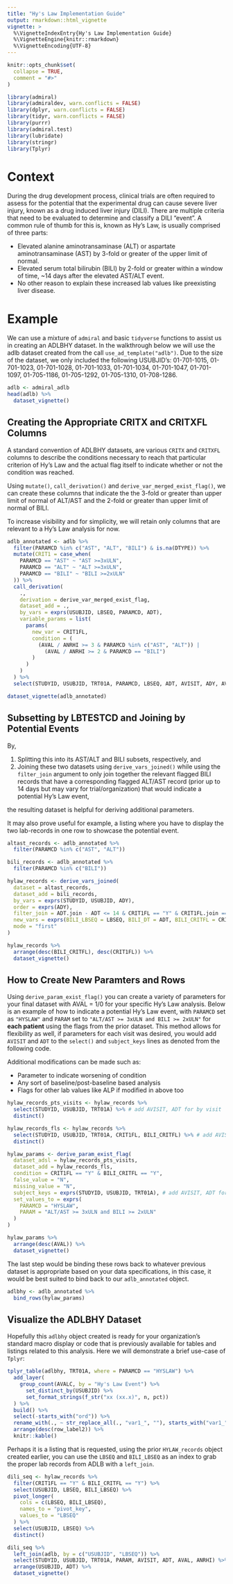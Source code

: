 ```yaml
---
title: "Hy's Law Implementation Guide"
output: rmarkdown::html_vignette
vignette: >
  %\VignetteIndexEntry{Hy's Law Implementation Guide}
  %\VignetteEngine{knitr::rmarkdown}
  %\VignetteEncoding{UTF-8}
---
```


```r
knitr::opts_chunk$set(
  collapse = TRUE,
  comment = "#>"
)

library(admiral)
library(admiraldev, warn.conflicts = FALSE)
library(dplyr, warn.conflicts = FALSE)
library(tidyr, warn.conflicts = FALSE)
library(purrr)
library(admiral.test)
library(lubridate)
library(stringr)
library(Tplyr)
```

# Context

During the drug development process, clinical trials are often required to assess for the potential that the experimental drug can cause severe liver injury, known as a drug induced liver injury (DILI). There are multiple criteria that need to be evaluated to determine and classify a DILI "event". A common rule of thumb for this is, known as Hy's Law, is usually comprised of three parts:

- Elevated alanine aminotransaminase (ALT) or aspartate aminotransaminase (AST) by 3-fold or greater of the upper limit of normal.
- Elevated serum total bilirubin (BILI) by 2-fold or greater within a window of time, ~14 days after the elevated AST/ALT event.
- No other reason to explain these increased lab values like preexisting liver disease.


# Example

We can use a mixture of `admiral` and basic `tidyverse` functions to assist us in creating an ADLBHY dataset. In the walkthrough below we will use the adlb dataset created from the call `use_ad_template("adlb")`. Due to the size of the dataset, we only included the following USUBJID's: 01-701-1015, 01-701-1023, 01-701-1028, 01-701-1033, 01-701-1034, 01-701-1047, 01-701-1097, 01-705-1186, 01-705-1292, 01-705-1310, 01-708-1286. 

```r
adlb <- admiral_adlb
head(adlb) %>%
  dataset_vignette()
```

## Creating the Appropriate CRITX and CRITXFL Columns

A standard convention of ADLBHY datasets, are various `CRITX` and `CRITXFL` columns to describe the conditions necessary to reach that particular criterion of Hy's Law and the actual flag itself to indicate whether or not the condition was reached.

Using `mutate()`, `call_derivation()` and `derive_var_merged_exist_flag()`, we can create these columns that indicate the the 3-fold or greater than upper limit of normal of ALT/AST and the 2-fold or greater than upper limit of normal of BILI.

To increase visibility and for simplicity, we will retain only columns that are relevant to a Hy's Law analysis for now. 

```r
adlb_annotated <- adlb %>%
  filter(PARAMCD %in% c("AST", "ALT", "BILI") & is.na(DTYPE)) %>%
  mutate(CRIT1 = case_when(
    PARAMCD == "AST" ~ "AST >=3xULN",
    PARAMCD == "ALT" ~ "ALT >=3xULN",
    PARAMCD == "BILI" ~ "BILI >=2xULN"
  )) %>%
  call_derivation(
    .,
    derivation = derive_var_merged_exist_flag,
    dataset_add = .,
    by_vars = exprs(USUBJID, LBSEQ, PARAMCD, ADT),
    variable_params = list(
      params(
        new_var = CRIT1FL,
        condition = (
          (AVAL / ANRHI >= 3 & PARAMCD %in% c("AST", "ALT")) |
            (AVAL / ANRHI >= 2 & PARAMCD == "BILI")
        )
      )
    )
  ) %>%
  select(STUDYID, USUBJID, TRT01A, PARAMCD, LBSEQ, ADT, AVISIT, ADY, AVAL, ANRHI, CRIT1, CRIT1FL)

dataset_vignette(adlb_annotated)
```
## Subsetting by LBTESTCD and Joining by Potential Events

By,

  1) Splitting this into its AST/ALT and BILI subsets, respectively, and 
  2) Joining these two datasets using `derive_vars_joined()` while using the `filter_join` argument to only join together the relevant flagged BILI records that have a corresponding flagged ALT/AST record (prior up to 14 days but may vary for trial/organization) that would indicate a potential Hy's Law event, 

the resulting dataset is helpful for deriving additional parameters.

It may also prove useful for example, a listing where you have to display the two lab-records in one row to showcase the potential event. 

```r
altast_records <- adlb_annotated %>%
  filter(PARAMCD %in% c("AST", "ALT"))

bili_records <- adlb_annotated %>%
  filter(PARAMCD %in% c("BILI"))

hylaw_records <- derive_vars_joined(
  dataset = altast_records,
  dataset_add = bili_records,
  by_vars = exprs(STUDYID, USUBJID, ADY),
  order = exprs(ADY),
  filter_join = ADT.join - ADT <= 14 & CRIT1FL == "Y" & CRIT1FL.join == "Y",
  new_vars = exprs(BILI_LBSEQ = LBSEQ, BILI_DT = ADT, BILI_CRITFL = CRIT1FL),
  mode = "first"
)

hylaw_records %>%
  arrange(desc(BILI_CRITFL), desc(CRIT1FL)) %>%
  dataset_vignette()
```
## How to Create New Paramters and Rows

Using `derive_param_exist_flag()` you can create a variety of parameters for your final dataset with AVAL = 1/0 for your specific Hy's Law analysis. Below is an example of how to indicate a potential Hy's Law event, with `PARAMCD` set as `"HYSLAW"` and `PARAM` set to `"ALT/AST >= 3xULN and BILI >= 2xULN"` for **each patient** using the flags from the prior dataset. This method allows for flexibility as well, if parameters for each visit was desired, you would add `AVISIT` and `ADT` to the `select()` and `subject_keys` lines as denoted from the following code. 

Additional modifications can be made such as:

- Parameter to indicate worsening of condition
- Any sort of baseline/post-baseline based analysis
- Flags for other lab values like ALP if modified in above too

```r
hylaw_records_pts_visits <- hylaw_records %>%
  select(STUDYID, USUBJID, TRT01A) %>% # add AVISIT, ADT for by visit
  distinct()

hylaw_records_fls <- hylaw_records %>%
  select(STUDYID, USUBJID, TRT01A, CRIT1FL, BILI_CRITFL) %>% # add AVISIT, ADT for by visit
  distinct()

hylaw_params <- derive_param_exist_flag(
  dataset_adsl = hylaw_records_pts_visits,
  dataset_add = hylaw_records_fls,
  condition = CRIT1FL == "Y" & BILI_CRITFL == "Y",
  false_value = "N",
  missing_value = "N",
  subject_keys = exprs(STUDYID, USUBJID, TRT01A), # add AVISIT, ADT for by visit
  set_values_to = exprs(
    PARAMCD = "HYSLAW",
    PARAM = "ALT/AST >= 3xULN and BILI >= 2xULN"
  )
)

hylaw_params %>%
  arrange(desc(AVAL)) %>%
  dataset_vignette()
```

The last step would be binding these rows back to whatever previous dataset is appropriate based on your data specifications, in this case, it would be best suited to bind back to our `adlb_annotated` object.

```r
adlbhy <- adlb_annotated %>%
  bind_rows(hylaw_params)
```

## Visualize the ADLBHY Dataset

Hopefully this `adlbhy` object created is ready for your organization's standard macro display or code that is previously available for tables and listings related to this analysis. Here we will demonstrate a brief use-case of `Tplyr`:

```r
tplyr_table(adlbhy, TRT01A, where = PARAMCD == "HYSLAW") %>%
  add_layer(
    group_count(AVALC, by = "Hy's Law Event") %>%
      set_distinct_by(USUBJID) %>%
      set_format_strings(f_str("xx (xx.x)", n, pct))
  ) %>%
  build() %>%
  select(-starts_with("ord")) %>%
  rename_with(., ~ str_replace_all(., "var1_", ""), starts_with("var1_")) %>%
  arrange(desc(row_label2)) %>%
  knitr::kable()
```

Perhaps it is a listing that is requested, using the prior `HYLAW_records` object created earlier, you can use the `LBSEQ` and `BILI_LBSEQ` as an index to grab the proper lab records from ADLB with a `left_join`.

```r
dili_seq <- hylaw_records %>%
  filter(CRIT1FL == "Y" & BILI_CRITFL == "Y") %>%
  select(USUBJID, LBSEQ, BILI_LBSEQ) %>%
  pivot_longer(
    cols = c(LBSEQ, BILI_LBSEQ),
    names_to = "pivot_key",
    values_to = "LBSEQ"
  ) %>%
  select(USUBJID, LBSEQ) %>%
  distinct()

dili_seq %>%
  left_join(adlb, by = c("USUBJID", "LBSEQ")) %>%
  select(STUDYID, USUBJID, TRT01A, PARAM, AVISIT, ADT, AVAL, ANRHI) %>%
  arrange(USUBJID, ADT) %>%
  dataset_vignette()
```
